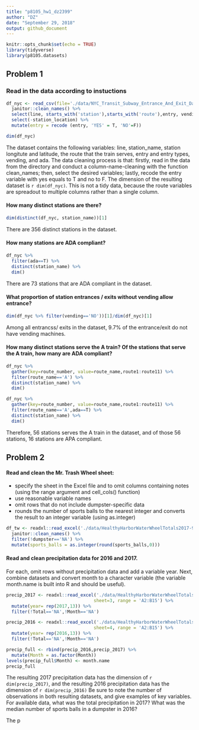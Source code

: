 ```yaml
---
title: "p8105_hw1_dz2399"
author: "DZ"
date: "September 29, 2018"
output: github_document
---
```


```r
knitr::opts_chunk$set(echo = TRUE)
library(tidyverse)
library(p8105.datasets)
```

## Problem 1

### Read in the data according to instuctions
```r
df_nyc <- read_csv(file='./data/NYC_Transit_Subway_Entrance_And_Exit_Data.csv') %>%
  janitor::clean_names() %>%
  select(line, starts_with('station'),starts_with('route'),entry, vending,ada,entrance_type) %>% 
  select(-station_location) %>% 
  mutate(entry = recode (entry, 'YES' = T, 'NO'=F))

dim(df_nyc)
```

 The dataset contains the following variables: line, station_name, station longitute and latitude, the route that the train serves, entry and entry types, vending, and ada. The data cleaning process is that: firstly, read in the data from the directory and conduct a column-name-cleaning with the function clean_names; then, select the desired variables; lastly, recode the entry variable with yes equals to T and no to F. The dimension of the resulting dataset is `r dim(df_nyc)`. This is not a tidy data, because the route variables are spreadout to multiple columns rather than a single column.

#### How many distinct stations are there?
```r
dim(distinct(df_nyc, station_name))[1]
```
There are 356 distinct stations in the dataset.

#### How many stations are ADA compliant?
```r
df_nyc %>% 
  filter(ada==T) %>% 
  distinct(station_name) %>% 
  dim()
```
There are 73 stations that are ADA compliant in the dataset.

#### What proportion of station entrances / exits without vending allow entrance?
```r
dim(df_nyc %>% filter(vending=='NO'))[1]/dim(df_nyc)[1]
```
Among all entrancss/ exits  in the dataset, 9.7% of the entrance/exit do not have vending machines.

#### How many distinct stations serve the A train? Of the stations that serve the A train, how many are ADA compliant?
```r
df_nyc %>% 
  gather(key=route_number, value=route_name,route1:route11) %>% 
  filter(route_name=='A') %>% 
  distinct(station_name) %>% 
  dim()

df_nyc %>% 
  gather(key=route_number, value=route_name,route1:route11) %>% 
  filter(route_name=='A',ada==T) %>% 
  distinct(station_name) %>% 
  dim()
```
Therefore, 56 stations serves the A train in the dataset, and of those 56 stations, 16 stations are APA compliant. 

## Problem 2

#### Read and clean the Mr. Trash Wheel sheet:

* specify the sheet in the Excel file and to omit columns containing notes (using the range argument and  cell_cols() function)
* use reasonable variable names
* omit rows that do not include dumpster-specific data
* rounds the number of sports balls to the nearest integer and converts the result to an integer variable (using  as.integer)

```r
df_tw <- readxl::read_excel('./data/HealthyHarborWaterWheelTotals2017-9-26.xlsx',range='A2:N258') %>% 
  janitor::clean_names() %>% 
  filter(!dumpster=='NA') %>% 
  mutate(sports_balls = as.integer(round(sports_balls,0)))
```

#### Read and clean precipitation data for 2016 and 2017. 
For each, omit rows without precipitation data and add a variable year. Next, combine datasets and convert month to a character variable (the variable month.name is built into R and should be useful).
```r
precip_2017 <- readxl::read_excel('./data/HealthyHarborWaterWheelTotals2017-9-26.xlsx',
                                 sheet=3, range = 'A2:B15') %>% 
  mutate(year= rep(2017,13)) %>% 
  filter(!Total=='NA',!Month=='NA')

precip_2016 <- readxl::read_excel('./data/HealthyHarborWaterWheelTotals2017-9-26.xlsx',
                                 sheet=4, range = 'A2:B15') %>% 
  mutate(year= rep(2016,13)) %>% 
  filter(!Total=='NA',!Month=='NA')

precip_full <- rbind(precip_2016,precip_2017) %>% 
  mutate(Month = as.factor(Month))
levels(precip_full$Month) <- month.name
precip_full
```

The resulting 2017 precipitation data has the dimension of `r dim(precip_2017)`, and the resulting 2016 precipitation data has the dimension of `r dim(precip_2016)`
Be sure to note the number of observations in both resulting datasets, and give examples of key variables. For available data, what was the total precipitation in 2017? What was the median number of sports balls in a dumpster in 2016?

The p